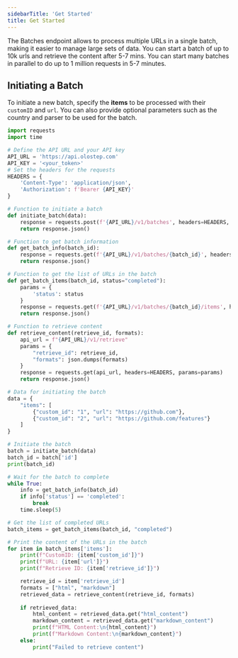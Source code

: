 ```yaml
---
sidebarTitle: 'Get Started'
title: Get Started
---
```

The Batches endpoint allows to process multiple URLs in a single batch, making it easier to manage large sets of data.
You can start a batch of up to 10k urls and retrieve the content after 5-7 mins. You can start many batches in parallel to do up to 1 million requests in 5-7 minutes.

## Initiating a Batch

To initiate a new batch, specify the **items** to be processed with their `customID` and `url`. You can also provide optional parameters such as the country and parser to be used for the batch.

<CodeGroup>

```python crawl.py
import requests
import time

# Define the API URL and your API key
API_URL = 'https://api.olostep.com'
API_KEY = '<your_token>'
# Set the headers for the requests
HEADERS = {
    'Content-Type': 'application/json',
    'Authorization': f'Bearer {API_KEY}'
}

# Function to initiate a batch
def initiate_batch(data):
    response = requests.post(f'{API_URL}/v1/batches', headers=HEADERS, json=data)
    return response.json()

# Function to get batch information
def get_batch_info(batch_id):
    response = requests.get(f'{API_URL}/v1/batches/{batch_id}', headers=HEADERS)
    return response.json()

# Function to get the list of URLs in the batch
def get_batch_items(batch_id, status="completed"):
    params = {
        'status': status
    }
    response = requests.get(f'{API_URL}/v1/batches/{batch_id}/items', headers=HEADERS, params=params)
    return response.json()

# Function to retrieve content
def retrieve_content(retrieve_id, formats):
    api_url = f"{API_URL}/v1/retrieve"
    params = {
        "retrieve_id": retrieve_id,
        "formats": json.dumps(formats)
    }
    response = requests.get(api_url, headers=HEADERS, params=params)
    return response.json()

# Data for initiating the batch
data = {
    "items": [
        {"custom_id": "1", "url": "https://github.com"},
        {"custom_id": "2", "url": "https://github.com/features"}
    ]
}

# Initiate the batch
batch = initiate_batch(data)
batch_id = batch['id']
print(batch_id)

# Wait for the batch to complete
while True:
    info = get_batch_info(batch_id)
    if info['status'] == 'completed':
        break
    time.sleep(5)

# Get the list of completed URLs
batch_items = get_batch_items(batch_id, "completed")

# Print the content of the URLs in the batch
for item in batch_items['items']:
    print(f"CustomID: {item['custom_id']}")
    print(f"URL: {item['url']}")
    print(f"Retrieve ID: {item['retrieve_id']}")

    retrieve_id = item['retrieve_id']
    formats = ["html", "markdown"]
    retrieved_data = retrieve_content(retrieve_id, formats)
    
    if retrieved_data:
        html_content = retrieved_data.get("html_content")
        markdown_content = retrieved_data.get("markdown_content")
        print(f"HTML Content:\n{html_content}")
        print(f"Markdown Content:\n{markdown_content}")
    else:
        print("Failed to retrieve content")
```

</CodeGroup>